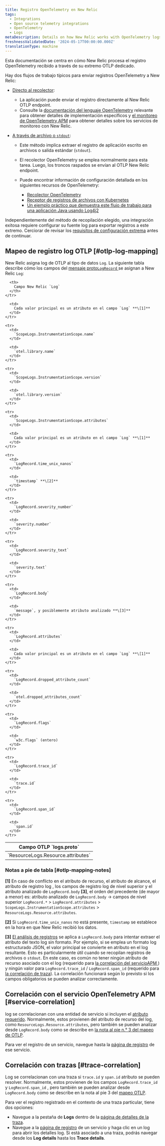 ```yaml
---
title: Registro OpenTelemetry en New Relic
tags:
  - Integrations
  - Open source telemetry integrations
  - OpenTelemetry
  - Logs
metaDescription: Details on how New Relic works with OpenTelemetry logs
freshnessValidatedDate: '2024-05-17T00:00:00.000Z'
translationType: machine
---
```


Esta documentación se centra en cómo New Relic procesa el registro OpenTelemetry recibido a través de su extremo OTLP dedicado.

Hay dos flujos de trabajo típicos para enviar registros OpenTelemetry a New Relic:

* [Directo al recolector](https://opentelemetry.io/docs/specs/otel/logs/#direct-to-collector):

  * La aplicación puede enviar el registro directamente al New Relic OTLP endpoint.
  * Consulte la [documentación del lenguaje OpenTelemetry](https://opentelemetry.io/docs/languages/) relevante para obtener detalles de implementación específicos y [el monitoreo de OpenTelemetry APM](/docs/more-integrations/open-source-telemetry-integrations/opentelemetry/get-started/apm-monitoring/opentelemetry-apm-intro/) para obtener detalles sobre los servicios de monitoreo con New Relic.

* [A través de archivo o `stdout`](https://opentelemetry.io/docs/specs/otel/logs/#via-file-or-stdout-logs):

  * Este método implica extraer el registro de aplicación escrito en archivos o salida estándar (`stdout`).

  * El recolector OpenTelemetry se emplea normalmente para esta tarea. Luego, los troncos raspados se envían al OTLP New Relic endpoint.

  * Puede encontrar información de configuración detallada en los siguientes recursos de OpenTelemetry:

    * [Recolector OpenTelemetry](https://opentelemetry.io/docs/collector/)
    * [Receptor de registros de archivos con Kubernetes](https://opentelemetry.io/docs/kubernetes/collector/components/#filelog-receiver)
    * [Un ejemplo práctico que demuestra este flujo de trabajo para una aplicación Java usando Log4j2](https://github.com/newrelic/newrelic-opentelemetry-examples/tree/main/other-examples/java/logs-in-context-log4j2)

Independientemente del método de recopilación elegido, una integración exitosa requiere configurar su fuente log para exportar registros a este extremo. Cerciorar de revisar los [requisitos de configuración extrema](/docs/more-integrations/open-source-telemetry-integrations/opentelemetry/best-practices/opentelemetry-otlp/#configure-endpoint-port-protocol) antes de continuar.

## Mapeo de registro log OTLP [#otlp-log-mapping]

New Relic asigna log de OTLP al tipo de datos `Log`. La siguiente tabla describe cómo los campos del [mensaje proto`LogRecord` ](https://github.com/open-telemetry/opentelemetry-proto/blob/main/opentelemetry/proto/logs/v1/logs.proto)se asignan a New Relic `Log`:

<table>
  <thead>
    <tr>
      <th>
        Campo OTLP `logs.proto`
      </th>

      <th>
        Campo New Relic `Log`
      </th>
    </tr>
  </thead>

  <tbody>
    <tr>
      <td>
        `ResourceLogs.Resource.attributes`
      </td>

      <td>
        Cada valor principal es un atributo en el campo `Log` **\[1]**
      </td>
    </tr>

    <tr>
      <td>
        `ScopeLogs.InstrumentationScope.name`
      </td>

      <td>
        `otel.library.name`
      </td>
    </tr>

    <tr>
      <td>
        `ScopeLogs.InstrumentationScope.version`
      </td>

      <td>
        `otel.library.version`
      </td>
    </tr>

    <tr>
      <td>
        `ScopeLogs.InstrumentationScope.attributes`
      </td>

      <td>
        Cada valor principal es un atributo en el campo `Log` **\[1]**
      </td>
    </tr>

    <tr>
      <td>
        `LogRecord.time_unix_nanos`
      </td>

      <td>
        `timestamp` **\[2]**
      </td>
    </tr>

    <tr>
      <td>
        `LogRecord.severity_number`
      </td>

      <td>
        `severity.number`
      </td>
    </tr>

    <tr>
      <td>
        `LogRecord.severity_text`
      </td>

      <td>
        `severity.text`
      </td>
    </tr>

    <tr>
      <td>
        `LogRecord.body`
      </td>

      <td>
        `message`, y posiblemente atributo analizado **\[3]**
      </td>
    </tr>

    <tr>
      <td>
        `LogRecord.attributes`
      </td>

      <td>
        Cada valor principal es un atributo en el campo `Log` **\[1]**
      </td>
    </tr>

    <tr>
      <td>
        `LogRecord.dropped_attribute_count`
      </td>

      <td>
        `otel.dropped_attributes_count`
      </td>
    </tr>

    <tr>
      <td>
        `LogRecord.flags`
      </td>

      <td>
        `w3c.flags` (entero)
      </td>
    </tr>

    <tr>
      <td>
        `LogRecord.trace_id`
      </td>

      <td>
        `trace.id`
      </td>
    </tr>

    <tr>
      <td>
        `LogRecord.span_id`
      </td>

      <td>
        `span.id`
      </td>
    </tr>
  </tbody>
</table>

### Notas a pie de tabla [#otlp-mapping-notes]

**\[1]** En caso de conflicto en el atributo de recurso, el atributo de alcance, el atributo de registro log , los campos de registro log de nivel superior y el atributo analizado de `LogRecord.body` **\[3]**, el orden del precedente (de mayor a menor) es: atributo analizado de `LogRecord.body` -> campos de nivel superior `LogRecord.*` > `LogRecord.attributes` > `ScopeLogs.InstrumentationScope.attributes` > `ResourceLogs.Resource.attributes`.

**\[2]** Si `LogRecord.time_unix_nanos` no está presente, `timestamp` se establece en la hora en que New Relic recibió los datos.

**\[3]** [El análisis de registros](/docs/logs/ui-data/parsing/) se aplica a `LogRecord.body` para intentar extraer el atributo del texto log sin formato. Por ejemplo, si se emplea un formato log estructurado JSON, el valor principal se convierte en atributo en el log resultante. Esto es particularmente útil cuando se recopilan registros de archivos o `stdout`. En este caso, es común no tener ningún atributo de recurso asociado con el log (requerido para [la correlación del servicioAPM ](#service-correlation)) y ningún valor para `LogRecord.trace_id` / `LogRecord.span_id` (requerido para [la correlación de traza](#trace-correlation)). La correlación funcionará según lo previsto si los campos obligatorios se pueden analizar correctamente.

## Correlación con el servicio OpenTelemetry APM [#service-correlation]

log se correlacionan con una entidad de servicio si incluyen el [atributo requerido](/docs/more-integrations/open-source-telemetry-integrations/opentelemetry/best-practices/opentelemetry-best-practices-resources/#required-attributes). Normalmente, estos provienen del atributo de recurso del log, como `ResourceLogs.Resource.attributes`, pero también se pueden analizar desde `LogRecord.body` como se describe en [la nota al pie n.° 3 del mapeo de OTLP](#otlp-mapping-notes).

Para ver el registro de un servicio, navegue hasta la [página de registro](/docs/logs/ui-data/use-logs-ui/) de ese servicio.

## Correlación con trazas [#trace-correlation]

Log se correlacionan con una traza si `trace.id` y `span.id` atributo se pueden resolver. Normalmente, estos provienen de los campos `LogRecord.trace_id` y `LogRecord.span_id` , pero también se pueden analizar desde `LogRecord.body` como se describe en la nota al pie 3 del [mapeo OTLP](#otlp-mapping-notes).

Para ver el registro registrado en el contexto de una traza particular, tiene dos opciones:

* Navegue a la pestaña de **Logs** dentro de la [página de detalles de la traza](/docs/distributed-tracing/ui-data/trace-details/#view-your-logs).
* Navegue a la [página de registro](/docs/logs/ui-data/use-logs-ui/) de un servicio y haga clic en un log para abrir los detalles log. Si está asociado a una traza, podrás navegar desde los **Log details** hasta los **Trace details**.